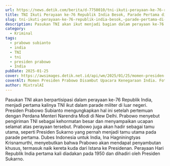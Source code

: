 ```yaml
---
url: https://news.detik.com/berita/d-7750010/tni-ikuti-perayaan-ke-76-republik-india-besok-parade-pertama-di-luar-negeri
title: TNI Ikuti Perayaan ke-76 Republik India Besok, Parade Pertama di Luar Negeri
slug: tni-ikuti-perayaan-ke-76-republik-india-besok,-parade-pertama-di-luar-negeri
description: Pasukan TNI akan ikut menjadi bagian dalam perayaan ke-76 Republik India besok. Ini menjadi pertama kalinya TNI ikut dalam parade militer di luar Indonesia.
category:
  - Kriminal
tags:
  - prabowo subianto
  - india
  - TNI
  - tni
  - presiden prabowo
  - India
pubDate: 2025-01-25
cover: https://awsimages.detik.net.id/api/wm/2025/01/25/momen-presiden-prabowo-disambut-upacara-kenegaraan-india-1_169.jpeg?wid=54&w=650&v=1&t=jpeg
coverAlt: Momen Presiden Prabowo Disambut Upacara Kenegaraan India. Foto ANTARA FOTO/HAFIDZ MUBARAK A
author: MixtralAI
---
```

Pasukan TNI akan berpartisipasi dalam perayaan ke-76 Republik India, menjadi pertama kalinya TNI ikut dalam parade militer di luar negeri. Presiden Prabowo Subianto mengungkapkan hal ini setelah pertemuan dengan Perdana Menteri Narendra Modi di New Delhi. Prabowo menyebut pengiriman TNI sebagai kehormatan besar dan menyampaikan ucapan selamat atas perayaan tersebut. Prabowo juga akan hadir sebagai tamu utama, seperti Presiden Sukarno yang pernah menjadi tamu utama pada parade pertama. Dubes Indonesia untuk India, Ina Hagniningtyas Krisnamurthi, menyebutkan bahwa Prabowo akan mendapat penyambutan khusus, termasuk naik kereta kuda dari Istana ke Presidenan. Perayaan Hari Republik India pertama kali diadakan pada 1950 dan dihadiri oleh Presiden Sukarno.
